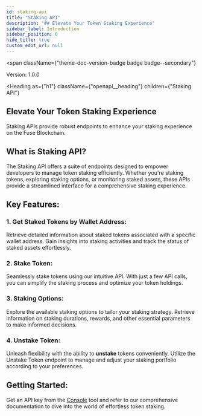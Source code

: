 ```yaml
---
id: staking-api
title: "Staking API"
description: "## Elevate Your Token Staking Experience"
sidebar_label: Introduction
sidebar_position: 0
hide_title: true
custom_edit_url: null
---
```



<span
  className={"theme-doc-version-badge badge badge--secondary"}
>
  Version: 1.0.0
</span>

<Heading
  as={"h1"}
  className={"openapi__heading"}
  children={"Staking API"}
>
</Heading>



## Elevate Your Token Staking Experience

Staking APIs provide robust endpoints to enhance your staking experience on the Fuse Blockchain.

## What is Staking API?

The Staking API offers a suite of endpoints designed to empower developers to manage token staking efficiently. Whether you're staking tokens, exploring staking options, or monitoring staked assets, these APIs provide a streamlined interface for a comprehensive staking experience.

## Key Features:

### 1. Get Staked Tokens by Wallet Address:
  Retrieve detailed information about staked tokens associated with a specific wallet address. Gain insights into staking activities and track the status of staked assets effortlessly.

### 2. Stake Token:
  Seamlessly stake tokens using our intuitive API. With just a few API calls, you can simplify the staking process and optimize your token holdings.

### 3. Staking Options:
  Explore the available staking options to tailor your staking strategy. Retrieve information on staking durations, rewards, and other essential parameters to make informed decisions.

### 4. Unstake Token:
  Unleash flexibility with the ability to **unstake** tokens conveniently. Utilize the Unstake Token endpoint to manage and adjust your staking portfolio according to your preferences.

## Getting Started:

Get an API key from the [Console](https://console.fuse.io/build) tool and refer to our comprehensive documentation to dive into the world of effortless token staking.



      